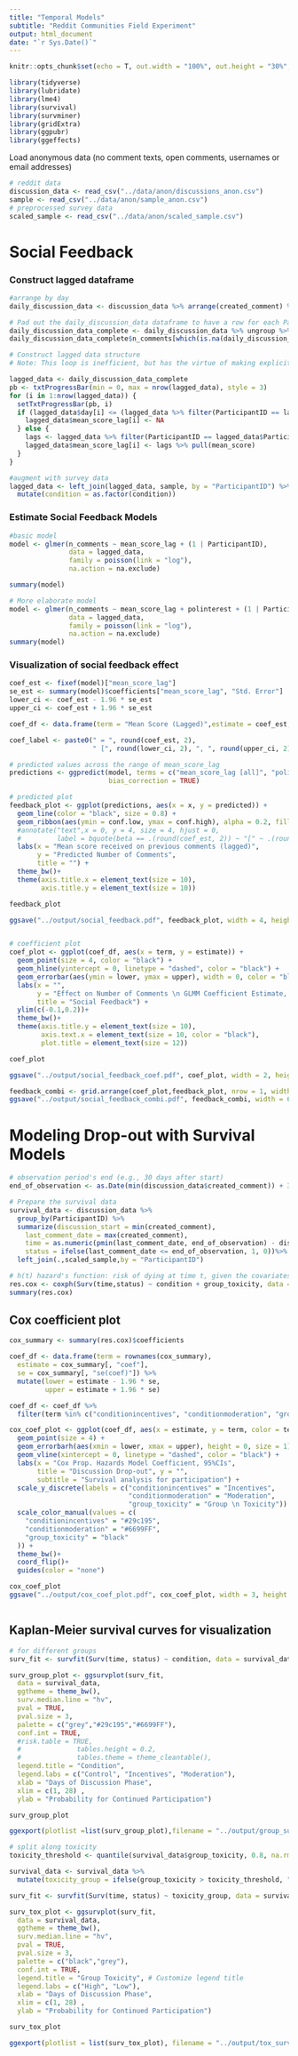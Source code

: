```yaml
---
title: "Temporal Models"
subtitle: "Reddit Communities Field Experiment"
output: html_document
date: "`r Sys.Date()`"
---
```


```r
knitr::opts_chunk$set(echo = T, out.width = "100%", out.height = "30%", message=F, warning=F)
```

```r
library(tidyverse)
library(lubridate)
library(lme4)
library(survival)
library(survminer)
library(gridExtra)
library(ggpubr)
library(ggeffects)
```

Load anonymous data (no comment texts, open comments, usernames or email addresses)
```r
# reddit data
discussion_data <- read_csv("../data/anon/discussions_anon.csv")
sample <- read_csv("../data/anon/sample_anon.csv")
# preprocessed survey data
scaled_sample <- read_csv("../data/anon/scaled_sample.csv")
```


# Social Feedback 

### Construct lagged dataframe
```r
#arrange by day
daily_discussion_data <- discussion_data %>% arrange(created_comment) %>% mutate(day = as.Date(created_comment)) %>% group_by(ParticipantID, day) %>% dplyr::summarize(n_comments = n(), mean_score = mean(score_comment), mean_toxicity = mean(comment_toxicity, na.rm=T), sum_score = sum(score_comment, na.rm=T))

# Pad out the daily_discussion_data dataframe to have a row for each ParticipantID-day combination
daily_discussion_data_complete <- daily_discussion_data %>% ungroup %>% complete(ParticipantID, day)
daily_discussion_data_complete$n_comments[which(is.na(daily_discussion_data_complete$n_comments))] <- 0

# Construct lagged data structure
# Note: This loop is inefficient, but has the virtue of making explicit exactly how the lagged mean score is calculated

lagged_data <- daily_discussion_data_complete
pb <- txtProgressBar(min = 0, max = nrow(lagged_data), style = 3)
for (i in 1:nrow(lagged_data)) {
  setTxtProgressBar(pb, i)
  if (lagged_data$day[i] <= (lagged_data %>% filter(ParticipantID == lagged_data$ParticipantID[i]) %>% filter(n_comments!=0) %>% pull(day) %>% min)){
    lagged_data$mean_score_lag[i] <- NA
  } else {
    lags <- lagged_data %>% filter(ParticipantID == lagged_data$ParticipantID[i] & day < lagged_data$day[i]) %>% dplyr::summarize(mean_score = mean(mean_score, na.rm = T), sum_score = sum(sum_score, na.rm = T))
    lagged_data$mean_score_lag[i] <- lags %>% pull(mean_score)
  }
}

#augment with survey data
lagged_data <- left_join(lagged_data, sample, by = "ParticipantID") %>% 
  mutate(condition = as.factor(condition))

```

### Estimate Social Feedback Models
```r
#basic model
model <- glmer(n_comments ~ mean_score_lag + (1 | ParticipantID), 
               data = lagged_data, 
               family = poisson(link = "log"),
               na.action = na.exclude)

summary(model)
```

```r
# More elaborate model
model <- glmer(n_comments ~ mean_score_lag + polinterest + (1 | ParticipantID) + (1 | subreddit), 
               data = lagged_data, 
               family = poisson(link = "log"),
               na.action = na.exclude)
summary(model)

```
### Visualization of social feedback effect
```r
coef_est <- fixef(model)["mean_score_lag"]
se_est <- summary(model)$coefficients["mean_score_lag", "Std. Error"]
lower_ci <- coef_est - 1.96 * se_est
upper_ci <- coef_est + 1.96 * se_est

coef_df <- data.frame(term = "Mean Score (Lagged)",estimate = coef_est, lower = lower_ci, upper = upper_ci)

coef_label <- paste0(" = ", round(coef_est, 2),
                     " [", round(lower_ci, 2), ", ", round(upper_ci, 2), "]")

# predicted values across the range of mean_score_lag
predictions <- ggpredict(model, terms = c("mean_score_lag [all]", "polinterest [mean]"),
                         bias_correction = TRUE)

# predicted plot
feedback_plot <- ggplot(predictions, aes(x = x, y = predicted)) +
  geom_line(color = "black", size = 0.8) +
  geom_ribbon(aes(ymin = conf.low, ymax = conf.high), alpha = 0.2, fill = "#6699FF") +
  #annotate("text",x = 0, y = 4, size = 4, hjust = 0,
  #         label = bquote(beta == .(round(coef_est, 2)) ~ "[" ~ .(round(lower_ci, 2)) ~ "," ~ .(round(upper_ci, 2)) ~ "]")) +
  labs(x = "Mean score received on previous comments (lagged)",
       y = "Predicted Number of Comments",
       title = "") +
  theme_bw()+
  theme(axis.title.x = element_text(size = 10),
        axis.title.y = element_text(size = 10))

feedback_plot

ggsave("../output/social_feedback.pdf", feedback_plot, width = 4, height = 3)


# coefficient plot
coef_plot <- ggplot(coef_df, aes(x = term, y = estimate)) +
  geom_point(size = 4, color = "black") +
  geom_hline(yintercept = 0, linetype = "dashed", color = "black") +
  geom_errorbar(aes(ymin = lower, ymax = upper), width = 0, color = "black") +
  labs(x = "",
       y = "Effect on Number of Comments \n GLMM Coefficient Estimate, 95%CI",
       title = "Social Feedback") +
  ylim(c(-0.1,0.2))+
  theme_bw()+
  theme(axis.title.y = element_text(size = 10),
        axis.text.x = element_text(size = 10, color = "black"),
        plot.title = element_text(size = 12))

coef_plot

ggsave("../output/social_feedback_coef.pdf", coef_plot, width = 2, height = 4)

feedback_combi <- grid.arrange(coef_plot,feedback_plot, nrow = 1, widths = c(2,4))
ggsave("../output/social_feedback_combi.pdf", feedback_combi, width = 6, height = 3)

```


# Modeling Drop-out with Survival Models
```r
# observation period's end (e.g., 30 days after start)
end_of_observation <- as.Date(min(discussion_data$created_comment)) + 30

# Prepare the survival data
survival_data <- discussion_data %>%
  group_by(ParticipantID) %>%
  summarize(discussion_start = min(created_comment),
    last_comment_date = max(created_comment),
    time = as.numeric(pmin(last_comment_date, end_of_observation) - discussion_start),
    status = ifelse(last_comment_date <= end_of_observation, 1, 0))%>%
  left_join(.,scaled_sample,by = "ParticipantID")

# h(t) hazard's function: risk of dying at time t, given the covariates. Covariates > 0 increase in hazard, # covariates < 0 decrease in hazard / negative predictor for dropout.    
res.cox <- coxph(Surv(time,status) ~ condition + group_toxicity, data = survival_data) 
summary(res.cox)
```
## Cox coefficient plot
```r
cox_summary <- summary(res.cox)$coefficients

coef_df <- data.frame(term = rownames(cox_summary),
  estimate = cox_summary[, "coef"],
  se = cox_summary[, "se(coef)"]) %>%
  mutate(lower = estimate - 1.96 * se,
         upper = estimate + 1.96 * se)

coef_df <- coef_df %>% 
  filter(term %in% c("conditionincentives", "conditionmoderation", "group_toxicity"))

cox_coef_plot <- ggplot(coef_df, aes(x = estimate, y = term, color = term)) +
  geom_point(size = 4) +
  geom_errorbarh(aes(xmin = lower, xmax = upper), height = 0, size = 1) +
  geom_vline(xintercept = 0, linetype = "dashed", color = "black") +
  labs(x = "Cox Prop. Hazards Model Coefficient, 95%CIs", 
       title = "Discussion Drop-out", y = "",
       subtitle = "Survival analysis for participation") +
  scale_y_discrete(labels = c("conditionincentives" = "Incentives",
                              "conditionmoderation" = "Moderation",
                              "group_toxicity" = "Group \n Toxicity")) +
  scale_color_manual(values = c(
    "conditionincentives" = "#29c195",
    "conditionmoderation" = "#6699FF",
    "group_toxicity" = "black"
  )) +
  theme_bw()+
  coord_flip()+
  guides(color = "none")

cox_coef_plot
ggsave("../output/cox_coef_plot.pdf", cox_coef_plot, width = 3, height = 4.5)



```


## Kaplan-Meier survival curves for visualization
```r
# for different groups
surv_fit <- survfit(Surv(time, status) ~ condition, data = survival_data)

surv_group_plot <- ggsurvplot(surv_fit,
  data = survival_data,
  ggtheme = theme_bw(),
  surv.median.line = "hv",
  pval = TRUE,
  pval.size = 3,
  palette = c("grey","#29c195","#6699FF"), 
  conf.int = TRUE,  
  #risk.table = TRUE,
  #              tables.height = 0.2,
  #              tables.theme = theme_cleantable(),
  legend.title = "Condition", 
  legend.labs = c("Control", "Incentives", "Moderation"), 
  xlab = "Days of Discussion Phase",  
  xlim = c(1, 28) ,
  ylab = "Probability for Continued Participation")

surv_group_plot

ggexport(plotlist =list(surv_group_plot),filename = "../output/group_survival.pdf", width = 4, height = 4)
```


```r
# split along toxicity
toxicity_threshold <- quantile(survival_data$group_toxicity, 0.8, na.rm = TRUE)

survival_data <- survival_data %>%
  mutate(toxicity_group = ifelse(group_toxicity > toxicity_threshold, "High", "Low"))

surv_fit <- survfit(Surv(time, status) ~ toxicity_group, data = survival_data)

surv_tox_plot <- ggsurvplot(surv_fit,
  data = survival_data,
  ggtheme = theme_bw(),
  surv.median.line = "hv",
  pval = TRUE,
  pval.size = 3,
  palette = c("black","grey"), 
  conf.int = TRUE,   
  legend.title = "Group Toxicity", # Customize legend title
  legend.labs = c("High", "Low"), 
  xlab = "Days of Discussion Phase",  
  xlim = c(1, 28) ,
  ylab = "Probability for Continued Participation")

surv_tox_plot

ggexport(plotlist = list(surv_tox_plot), filename = "../output/tox_survival.pdf", width = 4, height = 4)
```


